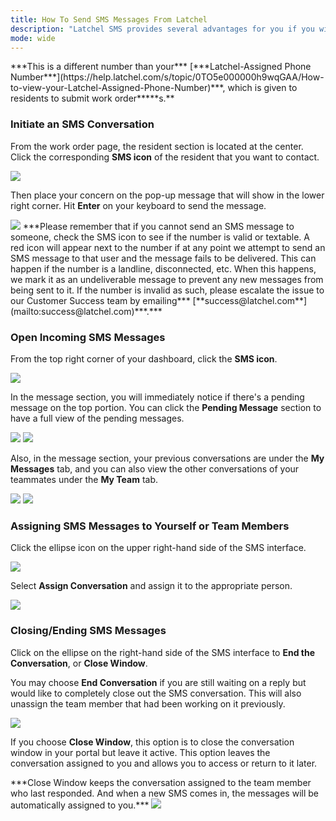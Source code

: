 ```yaml
---
title: How To Send SMS Messages From Latchel
description: "Latchel SMS provides several advantages for you if you wish to improve customer relations and communication flow. These SMS messages are sent from your **Latchel Communication Phone Number**. This number can be found on your account under **Maintenance Communication Settings**."
mode: wide
---
```


<Tip>
  ***This is a different number than your*** [***Latchel-Assigned Phone Number***](https://help.latchel.com/s/topic/0TO5e000000h9wqGAA/How-to-view-your-Latchel-Assigned-Phone-Number)***, which is given to residents to submit work order*****s.**
</Tip>

### **Initiate an SMS Conversation**

From the work order page, the resident section is located at the center. Click the corresponding **SMS icon** of the resident that you want to contact.

<Frame>
  <img src="/images/rtaImage-426.jpg" />
</Frame>

Then place your concern on the pop-up message that will show in the lower right corner. Hit **Enter** on your keyboard to send the message.

<Frame>
  <img src="/images/rtaImage-427.jpg" />
</Frame>

<Info>
  ***Please remember that if you cannot send an SMS message to someone, check the SMS icon to see if the number is valid or textable. A red icon will appear next to the number if at any point we attempt to send an SMS message to that user and the message fails to be delivered. This can happen if the number is a landline, disconnected, etc. When this happens, we mark it as an undeliverable message to prevent any new messages from being sent to it. If the number is invalid as such, please escalate the issue to our Customer Success team by emailing*** [**success@latchel.com**](mailto:success@latchel.com)***.***
</Info>

### **Open Incoming SMS Messages**

From the top right corner of your dashboard, click the **SMS icon**.

<Frame>
  <img src="/images/rtaImage-428.jpg" />
</Frame>

In the message section, you will immediately notice if there's a pending message on the top portion. You can click the **Pending Message** section to have a full view of the pending messages. 

<Frame>
  <img src="/images/rtaImage-429.jpg" />
</Frame>

<Frame>
  <img src="/images/rtaImage-430.jpg" />
</Frame>

Also, in the message section, your previous conversations are under the **My Messages** tab, and you can also view the other conversations of your teammates under the **My Team** tab.

<Frame>
  <img src="/images/rtaImage-431.jpg" />
</Frame>

<Frame>
  <img src="/images/rtaImage-432.jpg" />
</Frame>

### **Assigning SMS Messages to Yourself or Team Members**

Click the ellipse icon on the upper right-hand side of the SMS interface.

<Frame>
  <img src="/images/rtaImage-433.jpg" />
</Frame>

Select **Assign Conversation** and assign it to the appropriate person.

<Frame>
  <img src="/images/rtaImage-434.jpg" />
</Frame>

### **Closing/Ending SMS Messages**

Click on the ellipse on the right-hand side of the SMS interface to **End the Conversation**, or **Close Window**.

You may choose **End Conversation** if you are still waiting on a reply but would like to completely close out the SMS conversation. This will also unassign the team member that had been working on it previously.

<Frame>
  <img src="/images/rtaImage-435.jpg" />
</Frame>

If you choose **Close Window**, this option is to close the conversation window in your portal but leave it active. This option leaves the conversation assigned to you and allows you to access or return to it later.

<Info>
  ***Close Window keeps the conversation assigned to the team member who last responded. And when a new SMS comes in, the messages will be automatically assigned to you.***
</Info>

<Frame>
  <img src="/images/rtaImage-436.jpg" />
</Frame>